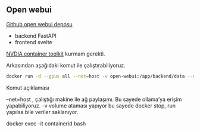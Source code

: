 ## Open webui

[Github open webui deposu](https://github.com/open-webui/open-webui)

- backend FastAPI
- frontend svelte


[NVDIA container toolkit](https://docs.nvidia.com/datacenter/cloud-native/container-toolkit/latest/install-guide.html) kurmam gerekti.


Arkasından aşağıdaki komut ile çalıştırabiliyoruz.


```bash
docker run -d --gpus all --net=host -v open-webui:/app/backend/data --name open-webui --restart always ghcr.io/open-webui/open-webui:cuda 
```

Komut açıklaması

--net=host , çalıştığı makine ile ağ paylaşımı. Bu sayede ollama'ya erişim yapabiliyoruz.
-v volume ataması yapıyor bu sayede docker stop, run yapılsa bile veriler saklanıyor.

docker exec -it containerid bash 




